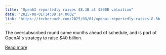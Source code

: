 ```yaml
---
title: "OpenAI reportedly raises $8.3B at $300B valuation"
date: "2025-08-01T14:09:14.000Z"
link: "https://techcrunch.com/2025/08/01/openai-reportedly-raises-8-3b-at-300b-valuation/"
---
```


The oversubscribed round came months ahead of schedule, and is part of OpenAI's strategy to raise $40 billion.

[Read more](https://techcrunch.com/2025/08/01/openai-reportedly-raises-8-3b-at-300b-valuation/)
